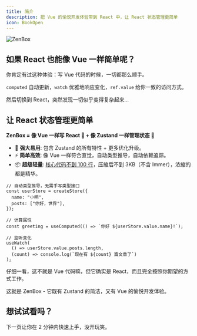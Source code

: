 ```yaml
---
title: 简介
description: 把 Vue 的愉悦开发体验带到 React 中，让 React 状态管理更简单
icon: BookOpen
---
```


![ZenBox](/banners/top.png)

## 如果 React 也能像 Vue 一样简单呢？

你肯定有过这种体验：写 Vue 代码的时候，一切都那么顺手。

`computed` 自动更新，`watch` 优雅地响应变化，`ref.value` 给你一致的访问方式。

然后切换到 React，突然发现一切似乎变得复杂起来...

## 让 React 状态管理更简单

**ZenBox = 像 Vue 一样写 React 💚 + 像 Zustand 一样管理状态 🐻**

- 💪 **强大易用**: 包含 Zustand 的所有特性 + 更多优化升级。
- ⚡️ **简单高效**: 像 Vue 一样符合直觉，自动类型推导，自动依赖追踪。
- 📦 **超级轻量**: [核心代码不到 100 行](../blog/react-state-management-in-100-lines)，压缩后不到 3KB（不含 Immer），浓缩的都是精华。

```tsx
// 自动类型推导，无需手写类型接口
const userStore = createStore({
  name: "小明",
  posts: ["你好，世界"],
});

// 计算属性
const greeting = useComputed(() => `你好 ${userStore.value.name}!`);

// 监听变化
useWatch(
  () => userStore.value.posts.length,
  (count) => console.log(`现在有 ${count} 篇文章了`)
);
```

仔细一看，这不就是 Vue 代码嘛，但它确实是 React，而且完全按照你期望的方式工作。

这就是 ZenBox - 它既有 Zustand 的简洁，又有 Vue 的愉悦开发体验。

## 想试试看吗？

下一页让你在 2 分钟内快速上手，没开玩笑。
